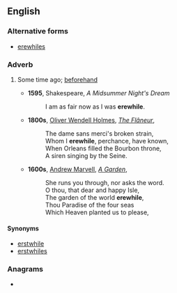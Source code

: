 ==English==

===Alternative forms===
* [[erewhiles]]

===Adverb===
{{en-adv|-}}

# {{lb|en|archaic|or|poetic}} Some time ago; [[beforehand]]
#* '''1595''', Shakespeare, ''A Midsummer Night's Dream''
#*: I am as fair now as I was '''erewhile'''.
#* '''1800s''', [[w:Oliver Wendell Holmes, Sr.|Oliver Wendell Holmes]], ''[[s:The Flâneur|The Flâneur]]'',
#*: The dame sans merci's broken strain,
#*: Whom I '''erewhile''', perchance, have known,
#*: When Orleans filled the Bourbon throne,
#*: A siren singing by the Seine.
#* '''1600s''', [[w:Andrew Marvell|Andrew Marvell]], ''[[s:A Garden|A Garden]]'',
#*: She runs you through, nor asks the word.
#*: O thou, that dear and happy Isle,
#*: The garden of the world '''erewhile''',
#*: Thou Paradise of the four seas
#*: Which Heaven planted us to please,

====Synonyms====
* [[erstwhile]]
* [[erstwhiles]]

===Anagrams===
* {{anagrams|en|wheelier|while-ere|wire-heel}}